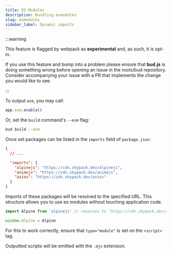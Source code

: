 ```yaml
---
title: ES Modules
description: Bundling esmodules
slug: esmodules
sidebar_label: Dynamic imports
---
```



:::warning

This feature is flagged by webpack as **experimental** and, as such, it is opt-in.

If you use this feature and bump into a problem please ensure that
**bud.js** is doing something wrong before opening an issue in the roots/bud repository. Consider accompanying your issue with
a PR that implements the change you would like to see.

:::

To output `esm`, you may call:

```ts
app.esm.enable()
```

Or, set the `build` command's `--esm` flag:

```sh
bud build --esm
```

Once set packages can be listed in the `imports` field of `package.json`:

```json
{
  // ...

  "imports": {
    "alpinejs": "https://cdn.skypack.dev/alpinejs",
    "animejs": "https://cdn.skypack.dev/animejs",
    "axios": "https://cdn.skypack.dev/axios"
  }
}
```

Imports of these packages will be resolved to the specified URL. This structure
allows you to use es modules without touching application code.

```ts title="app.ts"
import Alpine from 'alpinejs' // resolves to `https://cdn.skypack.dev/alpinejs`

window.Alpine = Alpine
```

For this to work correctly, ensure that `type="module"` is set on the `<script>` tag.

Outputted scripts will be emitted with the `.mjs` extension.

